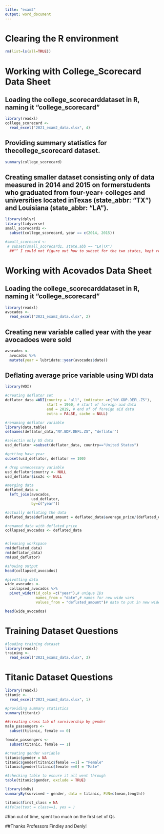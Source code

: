 ```yaml
---
title: "exam2"
output: word_document
---
```


# Clearing the R environment
``` r
rm(list=ls(all=TRUE))
```


# Working with College_Scorecard Data Sheet
## Loading the college_scorecarddataset in R, naming it  “college_scorecard”
```r
library(readxl)
college_scorecard <-
  read_excel("2021_exam2_data.xlsx", 4)
```

## Providing summary statistics for thecollege_scorecard dataset.
```r
summary(college_scorecard)
```

## Creating smaller dataset consisting only of data measured in 2014 and 2015 on formerstudents who graduated from four-year+ colleges and universities located inTexas (state_abbr: “TX”) and Louisiana (state_abbr: “LA”). 

``` r
library(dplyr)
library(tidyverse)
small_scorecard1 <- 
  subset(college_scorecard, year == c(2014, 2015))

#small_scorecard <-   
 # subset(small_scorecard1, state.abb == "LA|TX")
  ##^^ I could not figure out how to subset for the two states, kept receiving the error "Input has size 6018 but subscript `r` has size 50"
```





# Working with Acovados Data Sheet

## Loading the college_scorecarddataset in R, naming it  “college_scorecard”
```r
library(readxl)
avocados <-
  read_excel("2021_exam2_data.xlsx", 2)
```

## Creating new variable called year with the year avocadoes were sold
``` r
avocados <- 
  avocados %>% 
  mutate(year = lubridate::year(avocados$date))
```

## Deflating average price variable using WDI data
```r
library(WDI)

#creating deflator set
deflator_data =WDI(country = "all", indicator =c("NY.GDP.DEFL.ZS"),
                   start = 1960, # start of foreign aid data
                   end = 2019, # end of of foreign aid data
                   extra = FALSE, cache = NULL)

#renaming deflator variable
library(data.table)
setnames(deflator_data,"NY.GDP.DEFL.ZS", "deflator")

#selectin only US data
usd_deflator =subset(deflator_data, country=="United States")

#getting base year
subset(usd_deflator, deflator == 100)

# drop unnecessary variable
usd_deflator$country <- NULL
usd_deflator$iso2c <- NULL

#merging data
deflated_data =
  left_join(avocados,
            usd_deflator,
            by=c("year"))

#actually deflating the data
deflated_data$deflated_amount = deflated_data$average_price/(deflated_data$deflator/100)

#renamed data with deflated price
collapsed_avocados <- deflated_data


#cleaning workspace
rm(deflated_data)
rm(deflator_data)
rm(usd_deflator)

#showing output
head(collapsed_avocados)

#pivotting data
wide_avocados <-
  collapsed_avocados %>%
  pivot_wider(id_cols =c("year"),# unique IDs
              names_from = "date",# names for new wide vars
              values_from = "deflated_amount")# data to put in new wide vars

head(wide_avocados)
```

# Training Dataset Questions
``` r
#loading training dataset
library(readxl)
training <-
  read_excel("2021_exam2_data.xlsx", 3)
```


# Titanic Dataset Questions
``` r

library(readxl)
titanic <-
  read_excel("2021_exam2_data.xlsx", 1)

#providing summary statistics
summary(titanic)

##creating cross tab of survivorship by gender
male_passengers <- 
  subset(titanic, female == 0)

female_passengers <- 
  subset(titanic, female == 1)

#creating gender variable
titanic$gender = NA
titanic$gender[titanic$female ==1] = "Female"
titanic$gender[titanic$female ==0] = "Male"

#$checking table to esnure it all went through
table(titanic$gender, exclude = TRUE)

library(doBy)
summaryBy(survived ~ gender, data = titanic, FUN=c(mean,length))

titanic$first_class = NA
#ifelse(test = class==1, yes = )
```

#Ran out of time, spent too much on the first set of Qs

##Thanks Professors Findley and Denly!

